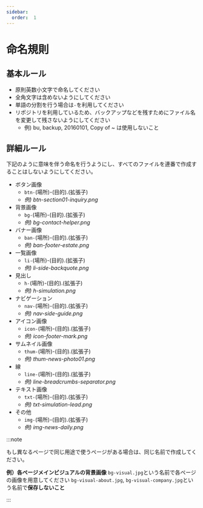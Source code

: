 ```yaml
---
sidebar:
  order:  1
---
```


# 命名規則

## 基本ルール

- 原則英数小文字で命名してください
- 全角文字は含めないようにしてください
- 単語の分割を行う場合は`-`を利用してください
- リポジトリを利用しているため、バックアップなどを残すためにファイル名を変更して残さないようにしてください
  - 例) bu, backup, 20160101, Copy of ~ は使用しないこと

## 詳細ルール

下記のように意味を伴う命名を行うようにし、すべてのファイルを連番で作成することはしないようにしてください。

- ボタン画像
  - `btn-`(場所)-(目的).(拡張子)
  - _例) btn-section01-inquiry.png_
- 背景画像
  - `bg-`(場所)-(目的).(拡張子)
  - _例) bg-contact-helper.png_
- バナー画像
  - `ban-`(場所)-(目的).(拡張子)
  - _例) ban-footer-estate.png_
- 一覧画像
  - `li-`(場所)-(目的).(拡張子)
  - _例) li-side-backquote.png_
- 見出し
  - `h-`(場所)-(目的).(拡張子)
  - _例) h-simulation.png_
- ナビゲーション
  - `nav-`(場所)-(目的).(拡張子)
  - _例) nav-side-guide.png_
- アイコン画像
  - `icon-`(場所)-(目的).(拡張子)
  - _例) icon-footer-mark.png_
- サムネイル画像
  - `thum-`(場所)-(目的).(拡張子)
  - _例) thum-news-photo01.png_
- 線
  - `line-`(場所)-(目的).(拡張子)
  - _例) line-breadcrumbs-separator.png_
- テキスト画像
  - `txt-`(場所)-(目的).(拡張子)
  - _例) txt-simulation-lead.png_
- その他
  - `img-`(場所)-(目的).(拡張子)
  - _例) img-news-daily.png_

:::note

もし異なるページで同じ用途で使うページがある場合は、同じ名前で作成してください。

**例）各ページメインビジュアルの背景画像** `bg-visual.jpg`という名前で各ページの画像を用意してください `bg-visual-about.jpg`, `bg-visual-company.jpg`という名前で**保存しないこと**

:::
